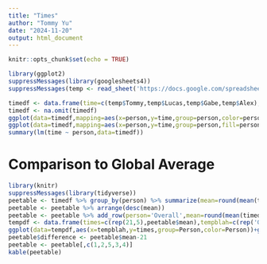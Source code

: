 ```yaml
---
title: "Times"
author: "Tommy Yu"
date: "2024-11-20"
output: html_document
---
```


```r
knitr::opts_chunk$set(echo = TRUE)
```


```r
library(ggplot2)
suppressMessages(library(googlesheets4))
suppressMessages(temp <- read_sheet('https://docs.google.com/spreadsheets/d/1DA_NRzJxWlhYfJgpDxA_0aBQfLybx6eVLU2mjDHhazw/edit?usp=sharing'))

timedf <- data.frame(time=c(temp$Tommy,temp$Lucas,temp$Gabe,temp$Alex),person=c(rep('Tommy',length(temp$Tommy)),rep('Lucas',length(temp$Lucas)),rep('Gabe',length(temp$Gabe)),rep('Alex',length(temp$Alex))))
timedf <- na.omit(timedf)
ggplot(data=timedf,mapping=aes(x=person,y=time,group=person,color=person))+geom_point()
ggplot(data=timedf,mapping=aes(x=person,y=time,group=person,fill=person))+geom_boxplot()
summary(lm(time ~ person,data=timedf))
```
# Comparison to Global Average

```r
library(knitr)
suppressMessages(library(tidyverse))
peetable <- timedf %>% group_by(person) %>% summarize(mean=round(mean(time),2),stdev=round(sd(time),2), n=length(person))
peetable <- peetable %>% arrange(desc(mean))
peetable <- peetable %>% add_row(person='Overall',mean=round(mean(timedf$time),2),stdev=round(sd(timedf$time),2),n=length(timedf$time))
tempdf <- data.frame(times=c(rep(21,5),peetable$mean),tempblah=c(rep('Global Average',5),rep('Individual Average',5)),Person=(c(rep(c('Tommy','Alex','Lucas','Gabe','Overall'),2))))
ggplot(data=tempdf,aes(x=tempblah,y=times,group=Person,color=Person))+geom_point()+geom_line()+xlab('Individual Average Times')
peetable$difference <- peetable$mean-21
peetable <- peetable[,c(1,2,5,3,4)]
kable(peetable)
```


